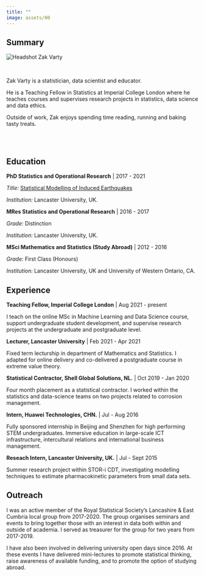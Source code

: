 ```yaml
---
title: ""
image: assets/00
---
```


## Summary

::: small_left
<img style = "border-radius: 3%;" src="assets/00_avatars/zv_c_grey-background.png" alt="Headshot Zak Varty">
:::


<br>

Zak Varty is a statistician, data scientist and educator. 

He is a Teaching Fellow in Statistics at Imperial College London where he teaches courses and supervises research projects in statistics, data science and data ethics.

Outside of work, Zak enjoys spending time reading, running and baking tasty treats.
 
<br> <br>

## Education

__PhD Statistics and Operational Research__ | 2017 - 2021

_Title:_ [Statistical Modelling of Induced Earthquakes](https://eprints.lancs.ac.uk/id/eprint/160193/1/2021VartyPhD.pdf)

_Institution:_ Lancaster University, UK.  


__MRes Statistics and Operational Research__ | 2016 - 2017

_Grade:_ Distinction

_Institution:_ Lancaster University, UK.  


__MSci Mathematics and Statistics (Study Abroad)__ | 2012 - 2016

_Grade:_ First Class (Honours)

_Institution:_ Lancaster University, UK and University of Western Ontario, CA.  



## Experience

__Teaching Fellow, Imperial College London__ | Aug 2021 - present

I teach on the online MSc in Machine Learning and Data Science course, support undergraduate student development, and supervise research projects at the undergraduate and postgraduate level.

__Lecturer, Lancaster University__ | Feb 2021 - Apr 2021

Fixed term lecturship in department of Mathematics and Statistics. I adapted for online delivery and co-delivered a postgraduate course in extreme value theory.

__Statistical Contractor, Shell Global Solutions, NL.__ | Oct 2019 - Jan 2020

Four month placement as a statistical contractor. I worked within the statistics and data-science teams on two projects related to corrosion management. 

__Intern, Huawei Technologies, CHN.__ | Jul - Aug 2016

Fully sponsored internship in Beijing and Shenzhen for high performing STEM undergraduates. Immersive education in large-scale ICT infrastructure, intercultural relations and international business management.

__Reseach Intern, Lancaster University, UK.__ | Jul - Sept 2015

Summer research project within STOR-i CDT, investigating modelling techniques to estimate pharmacokinetic parameters from small data sets. 

## Outreach 

I was an active member of the Royal Statistical Society’s Lancashire & East Cumbria local group from 2017-2020. The group organises seminars and events to bring together those with an interest in data both within and outside of academia. I served as treasurer for the group for two years from 2017-2019.

I have also been involved in delivering university open days since 2016. At these events I have delivered mini-lectures to promote statistical thinking, raise awareness of available funding, and to promote the option of studying abroad.




